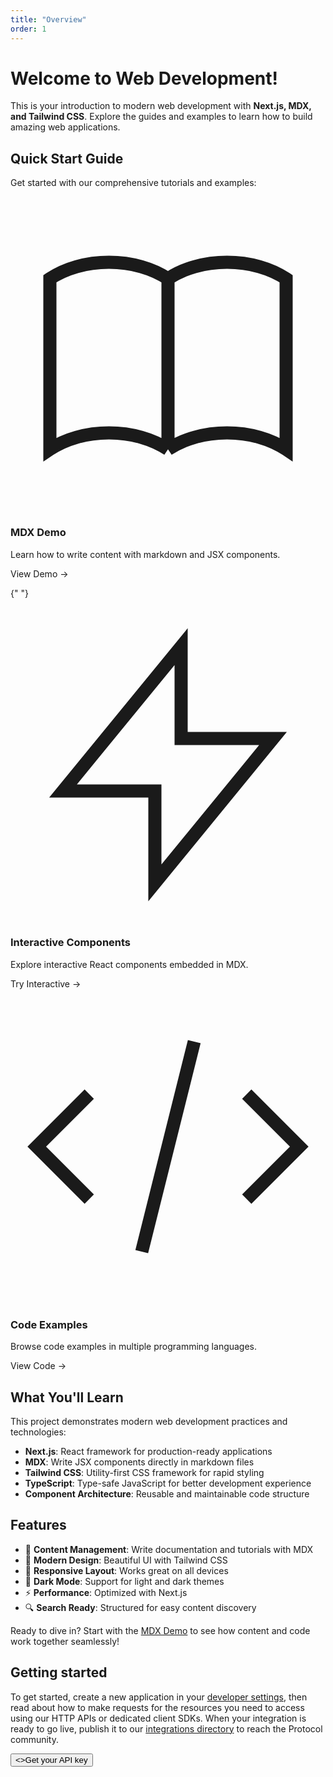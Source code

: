```yaml
---
title: "Overview"
order: 1
---
```



# Welcome to Web Development!

This is your introduction to modern web development with **Next.js, MDX, and Tailwind CSS**. Explore the guides and examples to learn how to build amazing web applications.

## Quick Start Guide

Get started with our comprehensive tutorials and examples:

<div className="grid grid-cols-1 md:grid-cols-2 lg:grid-cols-3 gap-6 mt-8">
  <div className="p-6 bg-white dark:bg-gray-800 rounded-lg border border-gray-200 dark:border-gray-700 hover:shadow-lg transition-shadow">
    <div className="w-12 h-12 bg-blue-100 dark:bg-blue-900 rounded-lg flex items-center justify-center mb-4">
      <svg className="w-6 h-6 text-blue-600 dark:text-blue-400" fill="none" stroke="currentColor" viewBox="0 0 24 24">
        <path strokeLinecap="round" strokeLinejoin="round" strokeWidth={2} d="M12 6.253v13m0-13C10.832 5.477 9.246 5 7.5 5S4.168 5.477 3 6.253v13C4.168 18.477 5.754 18 7.5 18s3.332.477 4.5 1.253m0-13C13.168 5.477 14.754 5 16.5 5c1.746 0 3.332.477 4.5 1.253v13C19.832 18.477 18.246 18 16.5 18c-1.746 0-3.332.477-4.5 1.253" />
      </svg>
    </div>
    <h3 className="text-lg font-semibold text-gray-900 dark:text-white mb-2">MDX Demo</h3>
    <p className="text-gray-600 dark:text-gray-400 text-sm mb-4">Learn how to write content with markdown and JSX components.</p>
    <Link href="/mdx-demo" className="text-blue-600 dark:text-blue-400 hover:text-blue-800 dark:hover:text-blue-300 text-sm font-medium">
      View Demo →
    </Link>
  </div>

{" "}

<div className="p-6 bg-white dark:bg-gray-800 rounded-lg border border-gray-200 dark:border-gray-700 hover:shadow-lg transition-shadow">
  <div className="w-12 h-12 bg-purple-100 dark:bg-purple-900 rounded-lg flex items-center justify-center mb-4">
    <svg
      className="w-6 h-6 text-purple-600 dark:text-purple-400"
      fill="none"
      stroke="currentColor"
      viewBox="0 0 24 24"
    >
      <path
        strokeLinecap="round"
        strokeLinejoin="round"
        strokeWidth={2}
        d="M13 10V3L4 14h7v7l9-11h-7z"
      />
    </svg>
  </div>
  <h3 className="text-lg font-semibold text-gray-900 dark:text-white mb-2">
    Interactive Components
  </h3>
  <p className="text-gray-600 dark:text-gray-400 text-sm mb-4">
    Explore interactive React components embedded in MDX.
  </p>
  <Link
    href="/interactive"
    className="text-purple-600 dark:text-purple-400 hover:text-purple-800 dark:hover:text-purple-300 text-sm font-medium"
  >
    Try Interactive →
  </Link>
</div>

  <div className="p-6 bg-white dark:bg-gray-800 rounded-lg border border-gray-200 dark:border-gray-700 hover:shadow-lg transition-shadow">
    <div className="w-12 h-12 bg-green-100 dark:bg-green-900 rounded-lg flex items-center justify-center mb-4">
      <svg className="w-6 h-6 text-green-600 dark:text-green-400" fill="none" stroke="currentColor" viewBox="0 0 24 24">
        <path strokeLinecap="round" strokeLinejoin="round" strokeWidth={2} d="M10 20l4-16m4 4l4 4-4 4M6 16l-4-4 4-4" />
      </svg>
    </div>
    <h3 className="text-lg font-semibold text-gray-900 dark:text-white mb-2">Code Examples</h3>
    <p className="text-gray-600 dark:text-gray-400 text-sm mb-4">Browse code examples in multiple programming languages.</p>
    <Link href="/code-demo" className="text-green-600 dark:text-green-400 hover:text-green-800 dark:hover:text-green-300 text-sm font-medium">
      View Code →
    </Link>
  </div>
</div>

## What You&apos;ll Learn

This project demonstrates modern web development practices and technologies:

- **Next.js**: React framework for production-ready applications
- **MDX**: Write JSX components directly in markdown files
- **Tailwind CSS**: Utility-first CSS framework for rapid styling
- **TypeScript**: Type-safe JavaScript for better development experience
- **Component Architecture**: Reusable and maintainable code structure

## Features

- 📝 **Content Management**: Write documentation and tutorials with MDX
- 🎨 **Modern Design**: Beautiful UI with Tailwind CSS
- 📱 **Responsive Layout**: Works great on all devices
- 🌙 **Dark Mode**: Support for light and dark themes
- ⚡ **Performance**: Optimized with Next.js
- 🔍 **Search Ready**: Structured for easy content discovery

Ready to dive in? Start with the [MDX Demo](/mdx-demo) to see how content and code work together seamlessly!

## Getting started

To get started, create a new application in your [developer settings](#), then read about how to make requests for the resources you need to access using our HTTP APIs or dedicated client SDKs. When your integration is ready to go live, publish it to our [integrations directory](#) to reach the Protocol community.

<div className="not-prose">
  <Button href="/sdks" variant="text" arrow="right">
    <>Get your API key</>
  </Button>
</div>

<Guides />

<Resources />
